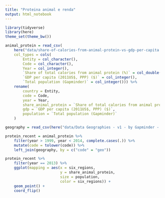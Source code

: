 ```yaml
---
title: "Proteina animal e renda"
output: html_notebook
---
```


```r
library(tidyverse)
library(here)
theme_set(theme_bw())
```

```r
animal_protein = read_csv(
    here("data/share-of-calories-from-animal-protein-vs-gdp-per-capita.csv"),
    col_types = cols(
        Entity = col_character(),
        Code = col_character(),
        Year = col_integer(),
        `Share of total calories from animal protein (%)` = col_double(),
        `GDP per capita (2011US$, PPP) ($)` = col_integer(),
        `Total population (Gapminder)` = col_integer())) %>%
    rename(
        country = Entity,
        code = Code,
        year = Year,
        share_animal_protein = `Share of total calories from animal protein (%)`,
        gdp = `GDP per capita (2011US$, PPP) ($)`,
        population = `Total population (Gapminder)`
    )

geography = read_csv(here("data/Data Geographies - v1 - by Gapminder - List of countries.csv"))

protein_recent = animal_protein %>% 
    filter(year > 1999, year < 2014, complete.cases(.)) %>% 
    mutate(code = tolower(code)) %>% 
    left_join(geography, by = c("code" = "geo"))

```


```r
protein_recent %>% 
    filter(year == 2013) %>% 
    ggplot(mapping = aes(x = six_regions, 
                         y = share_animal_protein, 
                         size = population,
                         color = six_regions)) + 
    geom_point() + 
    coord_flip()
```


